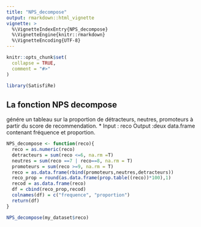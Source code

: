 ```yaml
---
title: "NPS_decompose"
output: rmarkdown::html_vignette
vignette: >
  %\VignetteIndexEntry{NPS_decompose}
  %\VignetteEngine{knitr::rmarkdown}
  %\VignetteEncoding{UTF-8}
---
```


```r
knitr::opts_chunk$set(
  collapse = TRUE,
  comment = "#>"
)
```

```r
library(SatisfiRe)
```

## La fonction NPS decompose

génére un tableau sur la proportion de détracteurs, neutres, promoteurs à partir du score de recommendation.
* Input : reco
  Output :deux data.frame contenant fréquence et proportion.
  
```r

NPS_decompose <- function(reco){
  reco = as.numeric(reco)
  detracteurs = sum(reco <=6, na.rm =T)
  neutres = sum(reco ==7 | reco==8, na.rm = T) 
  promoteurs = sum(reco >=9, na.rm = T)
  reco = as.data.frame(rbind(promoteurs,neutres,detracteurs))
  reco_prop = round(as.data.frame(prop.table((reco))*100),1)
  recod = as.data.frame(reco)
  df = cbind(reco_prop,recod)
  colnames(df) = c("frequence", "proportion")
  return(df)
}

NPS_decompose(my_dataset$reco)
```
  
